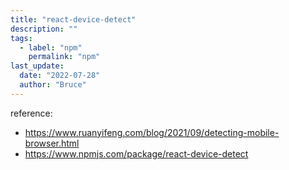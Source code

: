 ```yaml
---
title: "react-device-detect"
description: ""
tags:
  - label: "npm"
    permalink: "npm"
last_update:
  date: "2022-07-28"
  author: "Bruce"
---
```


<!--TODO publish-->
<!-- TODO: Add reference list -->

reference:

- https://www.ruanyifeng.com/blog/2021/09/detecting-mobile-browser.html
- https://www.npmjs.com/package/react-device-detect
